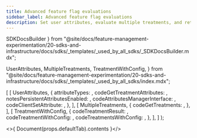 ```yaml
---
title: Advanced feature flag evaluations
sidebar_label: Advanced feature flag evaluations
description: Set user attributes, evaluate multiple treatments, and retrieve treatment config data.
---
```


  SDKDocsBuilder
} from "@site/docs/feature-management-experimentation/20-sdks-and-infrastructure/docs/sdks/_templates/_used_by_all_sdks/_SDKDocsBuilder.mdx";

  UserAttributes,
  MultipleTreatments,
  TreatmentWithConfig,
} from "@site/docs/feature-management-experimentation/20-sdks-and-infrastructure/docs/sdks/_templates/_used_by_all_sdks/index.mdx";




  [
    [
      UserAttributes,
      {
        attributeTypes:                   <AttributeTypes />,
        codeGetTreatmentAttributes:       <GetTreatmentAttributes defaultTab={t} />,
        notesPersistentAttributesEnabled: <NotesPersistentAttributes />,
        codeAttributesManagerInterface:   <AttributesManagerInterface defaultTab={t} />,
        codeClientSetAttribute:           <ClientSetAttribute defaultTab={t} />,
      },
    ],
    [
      MultipleTreatments,
      {
        codeGetTreatments: <GetTreatments />,
      },
    ],
    [
      TreatmentWithConfig,
      {
        codeTreatmentResult:      <TreatmentResult defaultTab={t} />,
        codeTreatmentWithConfig:  <GetTreatmentWithConfig defaultTab={t} />,
        codeTreatmentsWithConfig: <GetTreatmentsWithConfig defaultTab={t} />,
      },
    ],
  ]
);

<>{ Document(props.defaultTab).contents }</>
